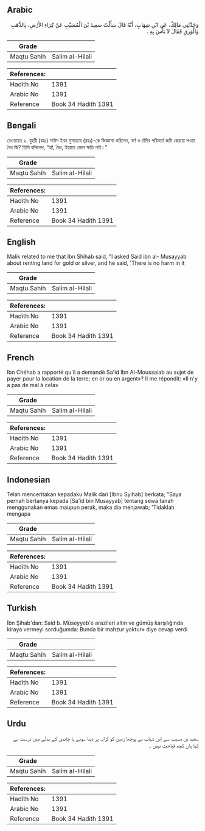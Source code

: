 ## Arabic


<div dir="rtl" lang="ar" style={{fontSize:'larger',backgroundColor:'#f8f9fa',padding:20}}>
وَحَدَّثَنِي مَالِكٌ، عَنِ ابْنِ شِهَابٍ، أَنَّهُ قَالَ سَأَلْتُ سَعِيدَ بْنَ الْمُسَيَّبِ عَنْ كِرَاءِ الأَرْضِ، بِالذَّهَبِ وَالْوَرِقِ فَقَالَ لاَ بَأْسَ بِهِ ‏.‏
</div>
<div style={{backgroundColor:'#f8f9fa',padding:20, marginBottom: 10}}><table> <thead> <tr> <th>Grade</th> <th></th> </tr> </thead> <tbody> <tr><td>Maqtu Sahih</td><td>Salim al-Hilali</td></tr></tbody></table><table> <thead> <tr> <th>References:</th> <th></th> </tr> </thead> <tbody><tr><td>Hadith No</td><td>1391</td></tr><tr><td>Arabic No</td><td>1391</td></tr><tr><td>Reference</td><td>Book 34 Hadith 1391</td></tr></tbody></table></div>

## Bengali


<div dir="ltr" lang="bn" style={{fontSize:'larger',backgroundColor:'#f8f9fa',padding:20}}>
রেওয়ায়ত ২. যুহরী (রহঃ) সাঈদ ইবন মুসায়্যাব (রহঃ)-কে জিজ্ঞাসা করিলেন, স্বর্ণ ও চাঁদির পরিবর্তে জমি কেরায়া লওয়া বৈধ কি? তিনি বলিলেন, “হ্যাঁ, বৈধ, ইহাতে কোন ক্ষতি নাই।”
</div>
<div style={{backgroundColor:'#f8f9fa',padding:20, marginBottom: 10}}><table> <thead> <tr> <th>Grade</th> <th></th> </tr> </thead> <tbody> <tr><td>Maqtu Sahih</td><td>Salim al-Hilali</td></tr></tbody></table><table> <thead> <tr> <th>References:</th> <th></th> </tr> </thead> <tbody><tr><td>Hadith No</td><td>1391</td></tr><tr><td>Arabic No</td><td>1391</td></tr><tr><td>Reference</td><td>Book 34 Hadith 1391</td></tr></tbody></table></div>

## English


<div dir="ltr" lang="en" style={{fontSize:'larger',backgroundColor:'#f8f9fa',padding:20}}>
Malik related to me that Ibn Shihab said, "I asked Said ibn al- Musayyab about renting land for gold or silver, and he said, 'There is no harm in it
</div>
<div style={{backgroundColor:'#f8f9fa',padding:20, marginBottom: 10}}><table> <thead> <tr> <th>Grade</th> <th></th> </tr> </thead> <tbody> <tr><td>Maqtu Sahih</td><td>Salim al-Hilali</td></tr></tbody></table><table> <thead> <tr> <th>References:</th> <th></th> </tr> </thead> <tbody><tr><td>Hadith No</td><td>1391</td></tr><tr><td>Arabic No</td><td>1391</td></tr><tr><td>Reference</td><td>Book 34 Hadith 1391</td></tr></tbody></table></div>

## French


<div dir="ltr" lang="fr" style={{fontSize:'larger',backgroundColor:'#f8f9fa',padding:20}}>
Ibn Chéhab a rapporté qu'il a demandé Sa'id Ibn Al-Moussaiab au sujet de payer pour la location de la terre; en or ou en argent»? Il me répondit: «Il n'y a pas de mal à cela»
</div>
<div style={{backgroundColor:'#f8f9fa',padding:20, marginBottom: 10}}><table> <thead> <tr> <th>Grade</th> <th></th> </tr> </thead> <tbody> <tr><td>Maqtu Sahih</td><td>Salim al-Hilali</td></tr></tbody></table><table> <thead> <tr> <th>References:</th> <th></th> </tr> </thead> <tbody><tr><td>Hadith No</td><td>1391</td></tr><tr><td>Arabic No</td><td>1391</td></tr><tr><td>Reference</td><td>Book 34 Hadith 1391</td></tr></tbody></table></div>

## Indonesian


<div dir="ltr" lang="id" style={{fontSize:'larger',backgroundColor:'#f8f9fa',padding:20}}>
Telah menceritakan kepadaku Malik dari [Ibnu Syihab] berkata; "Saya pernah bertanya kepada [Sa'id bin Musayyab] tentang sewa tanah menggunakan emas maupun perak, maka dia menjawab; 'Tidaklah mengapa
</div>
<div style={{backgroundColor:'#f8f9fa',padding:20, marginBottom: 10}}><table> <thead> <tr> <th>Grade</th> <th></th> </tr> </thead> <tbody> <tr><td>Maqtu Sahih</td><td>Salim al-Hilali</td></tr></tbody></table><table> <thead> <tr> <th>References:</th> <th></th> </tr> </thead> <tbody><tr><td>Hadith No</td><td>1391</td></tr><tr><td>Arabic No</td><td>1391</td></tr><tr><td>Reference</td><td>Book 34 Hadith 1391</td></tr></tbody></table></div>

## Turkish


<div dir="ltr" lang="tr" style={{fontSize:'larger',backgroundColor:'#f8f9fa',padding:20}}>
İbn Şihab'dan: Said b. Müseyyeb'e arazileri altın ve gümüş karşılığında kiraya vermeyi sorduğumda: Bunda bir mahzur yoktur» diye cevap verdi
</div>
<div style={{backgroundColor:'#f8f9fa',padding:20, marginBottom: 10}}><table> <thead> <tr> <th>Grade</th> <th></th> </tr> </thead> <tbody> <tr><td>Maqtu Sahih</td><td>Salim al-Hilali</td></tr></tbody></table><table> <thead> <tr> <th>References:</th> <th></th> </tr> </thead> <tbody><tr><td>Hadith No</td><td>1391</td></tr><tr><td>Arabic No</td><td>1391</td></tr><tr><td>Reference</td><td>Book 34 Hadith 1391</td></tr></tbody></table></div>

## Urdu


<div dir="rtl" lang="ur" style={{fontSize:'larger',backgroundColor:'#f8f9fa',padding:20}}>
سعید بن مسیب سے ابن شہاب نے پوچھا زمین کو کرایہ پر دینا سونے یا چاندی کے بدلے میں درست ہے کہا ہاں کچھ قباحت نہیں ۔
</div>
<div style={{backgroundColor:'#f8f9fa',padding:20, marginBottom: 10}}><table> <thead> <tr> <th>Grade</th> <th></th> </tr> </thead> <tbody> <tr><td>Maqtu Sahih</td><td>Salim al-Hilali</td></tr></tbody></table><table> <thead> <tr> <th>References:</th> <th></th> </tr> </thead> <tbody><tr><td>Hadith No</td><td>1391</td></tr><tr><td>Arabic No</td><td>1391</td></tr><tr><td>Reference</td><td>Book 34 Hadith 1391</td></tr></tbody></table></div>